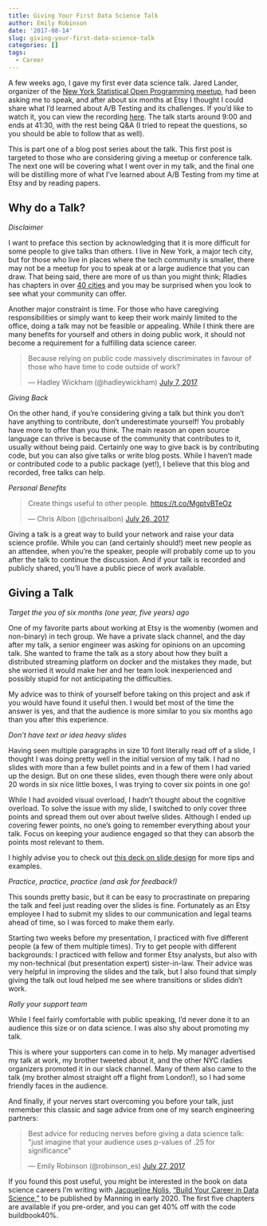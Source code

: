 ```yaml
---
title: Giving Your First Data Science Talk
author: Emily Robinson
date: '2017-08-14'
slug: giving-your-first-data-science-talk
categories: []
tags:
  - Career
---
```


A few weeks ago, I gave my first ever data science talk. Jared Lander, organizer of the  [New York Statistical Open Programming meetup](https://www.meetup.com/nyhackr/), had been asking me to speak, and after about six months at Etsy I thought I could share what I'd learned about A/B Testing and its challenges. If you'd like to watch it, you can view the recording [here](https://www.youtube.com/watch?v=SF-ryGgLOgQ). The talk starts around 9:00 and ends at 41:30, with the rest being Q&A (I tried to repeat the questions, so you should be able to follow that as well). 

This is part one of a blog post series about the talk. This first post is targeted to those who are considering giving a meetup or conference talk. The next one will be covering what I went over in my talk, and the final one will be distilling more of what I’ve learned about A/B Testing from my time at Etsy and by reading papers. 

## Why do a Talk? 
*Disclaimer*

I want to preface this section by acknowledging that it is more difficult for some people to give talks than others. I live in New York, a major tech city, but for those who live in places where the tech community is smaller, there may not be a meetup for you to speak at or a large audience that you can draw. That being said, there are more of us than you might think; Rladies has chapters in over [40 cities](https://rladies.org) and you may be surprised when you look to see what your community can offer. 

Another major constraint is time. For those who have caregiving responsibilities or simply want to keep their work mainly limited to the office, doing a talk may not be feasible or appealing. While I think there are many benefits for yourself and others in doing public work, it should not become a requirement for a fulfilling data science career. 

<blockquote class="twitter-tweet" data-lang="en"><p lang="en" dir="ltr">Because relying on public code massively discriminates in favour of those who have time to code outside of work?</p>&mdash; Hadley Wickham (@hadleywickham) <a href="https://twitter.com/hadleywickham/status/883295260079685634">July 7, 2017</a></blockquote> <script async src="//platform.twitter.com/widgets.js" charset="utf-8"></script>


*Giving Back*

On the other hand, if you’re considering giving a talk but think you don’t have anything to contribute, don’t underestimate yourself! You probably have more to offer than you think. The main reason an open source language can thrive is because of the community that contributes to it, usually without being paid. Certainly one way to give back is by contributing code, but you can also give talks or write blog posts. While I haven't made or contributed code to a public package (yet!), I believe that this blog and recorded, free talks can help. 

*Personal Benefits* 

<blockquote class="twitter-tweet" data-lang="en"><p lang="en" dir="ltr">Create things useful to other people. <a href="https://t.co/MgptvBTeOz">https://t.co/MgptvBTeOz</a></p>&mdash; Chris Albon (@chrisalbon) <a href="https://twitter.com/chrisalbon/status/890066076511371264">July 26, 2017</a></blockquote> <script async src="//platform.twitter.com/widgets.js" charset="utf-8"></script>

Giving a talk is a great way to build your network and raise your data science profile. While you can (and certainly should!) meet new people as an attendee, when you’re the speaker, people will probably come up to you after the talk to continue the discussion. And if your talk is recorded and publicly shared, you'll have a public piece of work available.

## Giving a Talk 

*Target the you of six months (one year, five years) ago*

One of my favorite parts about working at Etsy is the womenby (women and non-binary) in tech group. We have a private slack channel, and the day after my talk, a senior engineer was asking for opinions on an upcoming talk. She wanted to frame the talk as a story about how they built a distributed streaming platform on docker and the mistakes they made, but she worried it would make her and her team look inexperienced and possibly stupid for not anticipating the difficulties. 

My advice was to think of yourself before taking on this project and ask if you would have found it useful then. I would bet most of the time the answer is yes, and that the audience is more similar to you six months ago than you after this experience. 

*Don’t have text or idea heavy slides*

Having seen multiple paragraphs in size 10 font literally read off of a slide, I thought I was doing pretty well in the initial version of my talk. I had no slides with more than a few bullet points and in a few of them I had varied up the design. But on one these slides, even though there were only about 20 words in six nice little boxes, I was trying to cover six points in one go! 

While I had avoided visual overload, I hadn’t thought about the cognitive overload. To solve the issue with my slide, I switched to only cover three points and spread them out over about twelve slides. Although I ended up covering fewer points, no one’s going to remember everything about your talk. Focus on keeping your audience engaged so that they can absorb the points most relevant to them. 

I highly advise you to check out [this deck on slide design](https://speakerdeck.com/mseckington/the-art-of-slide-design) for more tips and examples. 

*Practice, practice, practice (and ask for feedback!)*

This sounds pretty basic, but it can be easy to procrastinate on preparing the talk and feel just reading over the slides is fine. Fortunately as an Etsy employee I had to submit my slides to our communication and legal teams ahead of time, so I was forced to make them early. 

Starting two weeks before my presentation, I practiced with five different people (a few of them multiple times). Try to get people with different backgrounds: I practiced with fellow and former Etsy analysts, but also with my non-technical (but presentation expert) sister-in-law. Their advice was very helpful in improving the slides and the talk, but I also found that simply giving the talk out loud helped me see where transitions or slides didn’t work. 

*Rally your support team* 

While I feel fairly comfortable with public speaking, I’d never done it to an audience this size or on data science. I was also shy about promoting my talk. 

This is where your supporters can come in to help. My manager advertised my talk at work, my brother tweeted about it, and the other NYC rladies organizers promoted it in our slack channel. Many of them also came to the talk (my brother almost straight off a flight from London!), so I had some friendly faces in the audience. 

And finally, if your nerves start overcoming you before your talk, just remember this classic and sage advice from one of my search engineering partners:  

<blockquote class="twitter-tweet" data-lang="en"><p lang="en" dir="ltr">Best advice for reducing nerves before giving a data science talk: &quot;just imagine that your audience uses p-values of .25 for significance&quot;</p>&mdash; Emily Robinson (@robinson_es) <a href="https://twitter.com/robinson_es/status/890681844571811842">July 27, 2017</a></blockquote> <script async src="//platform.twitter.com/widgets.js" charset="utf-8"></script>

If you found this post useful, you might be interested in the book on data science careers I'm writing with [Jacqueline Nolis](jnolis.com), ["Build Your Career in Data Science,"](https://www.manning.com/books/build-your-career-in-data-science?a_aid=buildcareer&a_bid=76784b6a) to be published by Manning in early 2020. The first five chapters are available if you pre-order, and you can get 40% off with the code buildbook40%.
